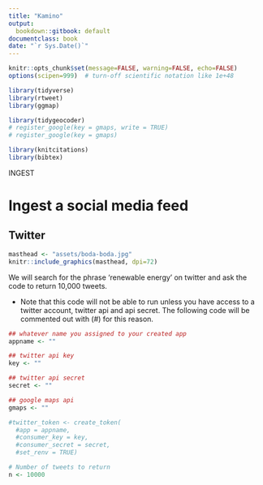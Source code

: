 ```yaml
---
title: "Kamino"
output:
  bookdown::gitbook: default
documentclass: book
date: "`r Sys.Date()`"
---
```


```r

knitr::opts_chunk$set(message=FALSE, warning=FALSE, echo=FALSE)
options(scipen=999)  # turn-off scientific notation like 1e+48

library(tidyverse)
library(rtweet)
library(ggmap)

library(tidygeocoder)
# register_google(key = gmaps, write = TRUE)
# register_google(key = gmaps)

library(knitcitations)
library(bibtex)

```

INGEST  

# Ingest a social media feed
## Twitter

```r

masthead <- "assets/boda-boda.jpg"
knitr::include_graphics(masthead, dpi=72)

```

We will search for the phrase 'renewable energy' on twitter and ask the code to return 10,000 tweets. 

* Note that this code will not be able to run unless you have access to a twitter account, twitter api and api secret. The following code will be commented out with (#) for this reason.

```r

## whatever name you assigned to your created app
appname <- ""

## twitter api key
key <- ""

## twitter api secret
secret <- ""

## google maps api
gmaps <- ""

#twitter_token <- create_token(
  #app = appname,
  #consumer_key = key,
  #consumer_secret = secret,
  #set_renv = TRUE)

# Number of tweets to return
n <- 10000

```
